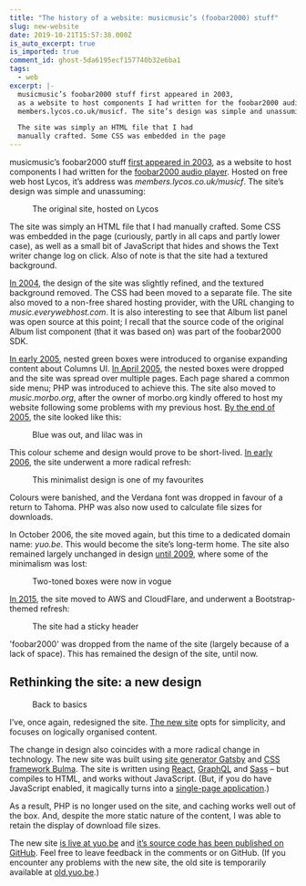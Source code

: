 ```yaml
---
title: "The history of a website: musicmusic’s (foobar2000) stuff"
slug: new-website
date: 2019-10-21T15:57:38.000Z
is_auto_excerpt: true
is_imported: true
comment_id: ghost-5da6195ecf157740b32e6ba1
tags:
  - web
excerpt: |-
  musicmusic’s foobar2000 stuff first appeared in 2003,
  as a website to host components I had written for the foobar2000 audio player. Hosted on free web host Lycos, it’s address was
  members.lycos.co.uk/musicf. The site’s design was simple and unassuming.

  The site was simply an HTML file that I had
  manually crafted. Some CSS was embedded in the page
---
```




musicmusic’s foobar2000 stuff
[first appeared in 2003](https://web.archive.org/web/20031222203115/http://members.lycos.co.uk/musicf/),
as a website to host components I had written for the
[foobar2000 audio player](https://foobar2000.org). Hosted on free web host
Lycos, it’s address was _members.lycos.co.uk/musicf_. The site’s design was
simple and unassuming:

<figure>
  <PostImage src={image_10_png} alt="A screenshot of the original site" />
  <figcaption>The original site, hosted on Lycos</figcaption>
</figure>

The site was simply an HTML file that I had manually crafted. Some CSS was
embedded in the page (curiously, partly in all caps and partly lower case), as
well as a small bit of JavaScript that hides and shows the Text writer change
log on click. Also of note is that the site had a textured background.

[In 2004](https://web.archive.org/web/20041205172954/http://music.everywebhost.com/),
the design of the site was slightly refined, and the textured background
removed. The CSS had been moved to a separate file. The site also moved to a
non-free shared hosting provider, with the URL changing to
_music.everywebhost.com_. It is also interesting to see that Album list panel
was open source at this point; I recall that the source code of the original
Album list component (that it was based on) was part of the foobar2000 SDK.

[In early 2005](https://web.archive.org/web/20050111025042/http://music.everywebhost.com:80/),
nested green boxes were introduced to organise expanding content about Columns
UI.
[In April 2005](https://web.archive.org/web/20050406013327/http://music.morbo.org/),
the nested boxes were dropped and the site was spread over multiple pages. Each
page shared a common side menu; PHP was introduced to achieve this. The site
also moved to _music.morbo.org_, after the owner of morbo.org kindly offered to
host my website following some problems with my previous host.
[By the end of 2005](https://web.archive.org/web/20051225023107/http://music.morbo.org/),
the site looked like this:

<figure>
  <PostImage
    src={image_11_png}
    alt="A screenshot of the home page of the late 2005 version of the site"
  />
  <figcaption>Blue was out, and lilac was in</figcaption>
</figure>

This colour scheme and design would prove to be short-lived.
[In early 2006](https://web.archive.org/web/20060407022014/http://music.morbo.org/),
the site underwent a more radical refresh:

<figure>
  <PostImage
    src={image_3_png}
    alt="A screenshot of the home page of the early 2006 version of the site"
  />
  <figcaption>This minimalist design is one of my favourites</figcaption>
</figure>

Colours were banished, and the Verdana font was dropped in favour of a return to
Tahoma. PHP was also now used to calculate file sizes for downloads.

In October 2006, the site moved again, but this time to a dedicated domain name:
_yuo.be_. This would become the site’s long-term home. The site also remained
largely unchanged in design
[until 2009](https://web.archive.org/web/20090609162200/http://yuo.be/), where
some of the minimalism was lost:

<figure>
  <PostImage
    src={image_4_png}
    alt="A screenshot of the home page of the 2009 version of the site"
  />
  <figcaption>Two-toned boxes were now in vogue</figcaption>
</figure>

[In 2015](https://web.archive.org/web/20150831053301/http://yuo.be/), the site
moved to AWS and CloudFlare, and underwent a Bootstrap-themed refresh:

<figure>
  <PostImage
    src={image_5_png}
    alt="A screenshot of the home page of the 2015 version of the site"
  />
  <figcaption>The site had a sticky header</figcaption>
</figure>

'foobar2000' was dropped from the name of the site (largely because of a lack of
space). This has remained the design of the site, until now.

## Rethinking the site: a new design

<figure>
  <PostImage
    src={image_17_png}
    alt="A screenshot of the home page of the new version of the site"
  />
  <figcaption>Back to basics</figcaption>
</figure>

I’ve, once again, redesigned the site. [The new site](https://yuo.be) opts for
simplicity, and focuses on logically organised content.

The change in design also coincides with a more radical change in technology.
The new site was built using [site generator Gatsby](https://www.gatsbyjs.org/)
and [CSS framework Bulma](https://bulma.io/). The site is written using
[React](https://reactjs.org/), [GraphQL](https://graphql.org/) and
[Sass](https://sass-lang.com/) – but compiles to HTML, and works without
JavaScript. (But, if you do have JavaScript enabled, it magically turns into a
[single-page application](https://en.wikipedia.org/wiki/Single-page_application).)

As a result, PHP is no longer used on the site, and caching works well out of
the box. And, despite the more static nature of the content, I was able to
retain the display of download file sizes.

The new site [is live at yuo.be](https://yuo.be/) and
[it’s source code has been published on GitHub](https://github.com/reupen/yuo.be).
Feel free to leave feedback in the comments or on GitHub. (If you encounter any
problems with the new site, the old site is temporarily available at
[old.yuo.be](https://old.yuo.be).)
